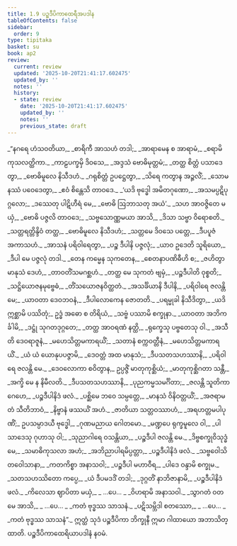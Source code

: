 ```yaml
---
title: 1.9 ပဉ္စဒီပိကာထေရီအပဒါန
tableOfContents: false
sidebar:
  order: 9
type: tipitaka
basket: su
book: ap2
review:
  current: review
  updated: '2025-10-20T21:41:17.602475'
  updated_by: ''
  notes: ''
  history:
  - state: review
    date: '2025-10-20T21:41:17.602475'
    updated_by: ''
    notes: ''
    previous_state: draft
---
```



<DynamicBreadcrumb />


<ReviewStatus review={frontmatter.review} showDetails={true} />

<HypothesisAnnotation frontmatter={frontmatter} />

<Division number="91" book="ap2" e="ch" v="20" p="9">

<Paragraph number="109" type="verses" book="ap2">
_“နဂရေ ဟံသဝတိယာ,_  
_စာရိကီ အာသဟံ တဒါ;_  
_အာရာမေန စ အာရာမံ,_  
_စရာမိ ကုသလတ္ထိကာ._  

</Paragraph>

</Division>
<Division number="92" book="ap2" e="ch" v="20" p="9">

<Paragraph number="110" type="verses" book="ap2">
_ကာဠပက္ခမှိ ဒိဝသေ,_  
_အဒ္ဒသံ ဗောဓိမုတ္တမံ;_  
_တတ္ထ စိတ္တံ ပသာဒေတွာ,_  
_ဗောဓိမူလေ နိသီဒဟံ._  

</Paragraph>

</Division>
<Division number="93" book="ap2" e="ch" v="20" p="9">

<Paragraph number="111" type="verses" book="ap2">
_ဂရုစိတ္တံ ဥပဋ္ဌေတွာ,_  
_သိရေ ကတွာန အဉ္ဇလိံ;_  
_သောမနဿံ ပဝေဒေတွာ,_  
_ဧဝံ စိန္တေသိ တာဝဒေ._  

</Paragraph>

</Division>
<Division number="94" book="ap2" e="ch" v="20" p="9">

<Paragraph number="112" type="verses" book="ap2">
_‘ယဒိ ဗုဒ္ဓေါ အမိတဂုဏော,_  
_အသမပ္ပဋိပုဂ္ဂလော;_  
_ဒဿေတု ပါဋိဟီရံ မေ,_  
_ဗောဓိ ဩဘာသတု အယံ’._  

</Paragraph>

</Division>
<Division number="95" book="ap2" e="ch" v="20" p="9">

<Paragraph number="113" type="verses" book="ap2">
_သဟ အာဝဇ္ဇိတေ မယှံ,_  
_ဗောဓိ ပဇ္ဇလိ တာဝဒေ;_  
_သဗ္ဗသောဏ္ဏမယာ အာသိ,_  
_ဒိသာ သဗ္ဗာ ဝိရောစတိ._  

</Paragraph>

</Division>
<Division number="96" book="ap2" e="ch" v="20" p="9">

<Paragraph number="114" type="verses" book="ap2">
_သတ္တရတ္တိန္ဒိဝံ တတ္ထ,_  
_ဗောဓိမူလေ နိသီဒဟံ;_  
_သတ္တမေ ဒိဝသေ ပတ္တေ,_  
_ဒီပပူဇံ အကာသဟံ._  

</Paragraph>

</Division>
<Division number="97" book="ap2" e="ch" v="20" p="9">

<Paragraph number="115" type="verses" book="ap2">
_အာသနံ ပရိဝါရေတွာ,_  
_ပဉ္စ ဒီပါနိ ပဇ္ဇလုံ;_  
_ယာဝ ဥဒေတိ သူရိယော,_  
_ဒီပါ မေ ပဇ္ဇလုံ တဒါ._  

</Paragraph>

</Division>
<Division number="98" book="ap2" e="ch" v="20" p="9">

<Paragraph number="116" type="verses" book="ap2">
_တေန ကမ္မေန သုကတေန,_  
_စေတနာပဏိဓီဟိ စ;_  
_ဇဟိတွာ မာနုသံ ဒေဟံ,_  
_တာဝတိံသမဂစ္ဆဟံ._  

</Paragraph>

</Division>
<Division number="99" book="ap2" e="ch" v="20" p="9">

<Paragraph number="117" type="verses" book="ap2">
_တတ္ထ မေ သုကတံ ဗျမှံ,_  
_ပဉ္စဒီပါတိ ဝုစ္စတိ;_  
_သဋ္ဌိယောဇနမုဗ္ဗေဓံ,_  
_တိံသယောဇနဝိတ္ထတံ._  

</Paragraph>

</Division>
<Division number="100" book="ap2" e="ch" v="20" p="9">

<Paragraph number="118" type="verses" book="ap2">
_အသင်္ခိယာနိ ဒီပါနိ,_  
_ပရိဝါရေ ဇလန္တိ မေ;_  
_ယာဝတာ ဒေဝဘဝနံ,_  
_ဒီပါလောကေန ဇောတတိ._  

</Paragraph>

</Division>
<Division number="101" book="ap2" e="ch" v="20" p="10">

<Paragraph number="119" type="verses" book="ap2">
_ပရမ္မုခါ နိသီဒိတွာ,_  
_ယဒိ ဣစ္ဆာမိ ပဿိတုံ;_  
ဥဒ္ဓံ အဓော စ တိရိယံ,_  
_သဗ္ဗံ ပဿာမိ စက္ခုနာ._  

</Paragraph>

</Division>
<Division number="102" book="ap2" e="ch" v="20" p="10">

<Paragraph number="120" type="verses" book="ap2">
_ယာဝတာ အဘိကင်္ခါမိ,_  
_ဒဋ္ဌုံ သုဂတဒုဂ္ဂတေ;_  
_တတ္ထ အာဝရဏံ နတ္ထိ,_  
_ရုက္ခေသု ပဗ္ဗတေသု ဝါ._  

</Paragraph>

</Division>
<Division number="103" book="ap2" e="ch" v="20" p="10">

<Paragraph number="121" type="verses" book="ap2">
_အသီတိ ဒေဝရာဇူနံ,_  
_မဟေသိတ္တမကာရယိံ;_  
_သတာနံ စက္ကဝတ္တီနံ,_  
_မဟေသိတ္တမကာရယိံ._  

</Paragraph>

</Division>
<Division number="104" book="ap2" e="ch" v="20" p="10">

<Paragraph number="122" type="verses" book="ap2">
_ယံ ယံ ယောနုပပဇ္ဇာမိ,_  
_ဒေဝတ္တံ အထ မာနုသံ;_  
_ဒီပသတသဟဿာနိ,_  
_ပရိဝါရေ ဇလန္တိ မေ._  

</Paragraph>

</Division>
<Division number="105" book="ap2" e="ch" v="20" p="10">

<Paragraph number="123" type="verses" book="ap2">
_ဒေဝလောကာ စဝိတွာန,_  
ဥပ္ပဇ္ဇိံ မာတုကုစ္ဆိယံ;_  
_မာတုကုစ္ဆိဂတာ သန္တီ,_  
_အက္ခိ မေ န နိမီလတိ._  

</Paragraph>

</Division>
<Division number="106" book="ap2" e="ch" v="20" p="10">

<Paragraph number="124" type="verses" book="ap2">
_ဒီပသတသဟဿာနိ,_  
_ပုညကမ္မသမင်္ဂိတာ;_  
_ဇလန္တိ သူတိကာဂေဟေ,_  
_ပဉ္စဒီပါနိဒံ ဖလံ._  

</Paragraph>

</Division>
<Division number="107" book="ap2" e="ch" v="20" p="10">

<Paragraph number="125" type="verses" book="ap2">
_ပစ္ဆိမေ ဘဝေ သမ္ပတ္တေ,_  
_မာနသံ ဝိနိဝတ္တယိံ;_  
_အဇရာမတံ သီတိဘာဝံ,_  
_နိဗ္ဗာနံ ဖဿယိံ အဟံ._  

</Paragraph>

</Division>
<Division number="108" book="ap2" e="ch" v="20" p="10">

<Paragraph number="126" type="verses" book="ap2">
_ဇာတိယာ သတ္တဝဿာဟံ,_  
_အရဟတ္တမပါပုဏိံ;_  
ဥပသမ္ပာဒယီ ဗုဒ္ဓေါ,_  
_ဂုဏမညာယ ဂေါတမော._  

</Paragraph>

</Division>
<Division number="109" book="ap2" e="ch" v="20" p="10">

<Paragraph number="127" type="verses" book="ap2">
_မဏ္ဍပေ ရုက္ခမူလေ ဝါ,_  
_ပါသာဒေသု ဂုဟာသု ဝါ;_  
_သုညာဂါရေ ဝသန္တိယာ,_  
_ပဉ္စဒီပါ ဇလန္တိ မေ._  

</Paragraph>

</Division>
<Division number="110" book="ap2" e="ch" v="20" p="10">

<Paragraph number="128" type="verses" book="ap2">
_ဒိဗ္ဗစက္ခုဝိသုဒ္ဓံ မေ,_  
_သမာဓိကုသလာ အဟံ;_  
_အဘိညာပါရမိပ္ပတ္တာ,_  
_ပဉ္စဒီပါနိဒံ ဖလံ._  

</Paragraph>

</Division>
<Division number="111" book="ap2" e="ch" v="20" p="10">

<Paragraph number="129" type="verses" book="ap2">
_သဗ္ဗဝေါသိတဝေါသာနာ,_  
_ကတကိစ္စာ အနာသဝါ;_  
_ပဉ္စဒီပါ မဟာဝီရ,_  
_ပါဒေ ဝန္ဒာမိ စက္ခုမ._  

</Paragraph>

</Division>
<Division number="112" book="ap2" e="ch" v="20" p="11">

<Paragraph number="130" type="verses" book="ap2">
_သတသဟဿိတော ကပ္ပေ,_  
_ယံ ဒီပမဒဒိံ တဒါ;_  
_ဒုဂ္ဂတိံ နာဘိဇာနာမိ,_  
_ပဉ္စဒီပါနိဒံ ဖလံ._  

</Paragraph>

</Division>
<Division number="113" book="ap2" e="ch" v="20" p="11">

<Paragraph number="131" type="verses" book="ap2">
_ကိလေသာ ဈာပိတာ မယှံ,_  
_ …ပေ… _  
_ဝိဟရာမိ အနာသဝါ._  

</Paragraph>

</Division>
<Division number="114" book="ap2" e="ch" v="20" p="11">

<Paragraph number="132" type="verses" book="ap2">
_သွာဂတံ ဝတ မေ အာသိ,_  
_ …ပေ… _  
_ကတံ ဗုဒ္ဓဿ သာသနံ._  

</Paragraph>

</Division>
<Division number="115" book="ap2" e="ch" v="20" p="11">

<Paragraph number="133" type="verses" book="ap2">
_ပဋိသမ္ဘိဒါ စတဿော,_  
_ …ပေ… _  
_ကတံ ဗုဒ္ဓဿ သာသနံ”._  

</Paragraph>

<Paragraph number="134" book="ap2">
ဣတ္ထံ သုဒံ ပဉ္စဒီပိကာ ဘိက္ခုနီ ဣမာ ဂါထာယော အဘာသိတ္ထာတိ.

</Paragraph>
</Division>

<Paragraph number="135" type="center" book="ap2">
ပဉ္စဒီပိကာထေရိယာပဒါနံ နဝမံ.
</Paragraph>